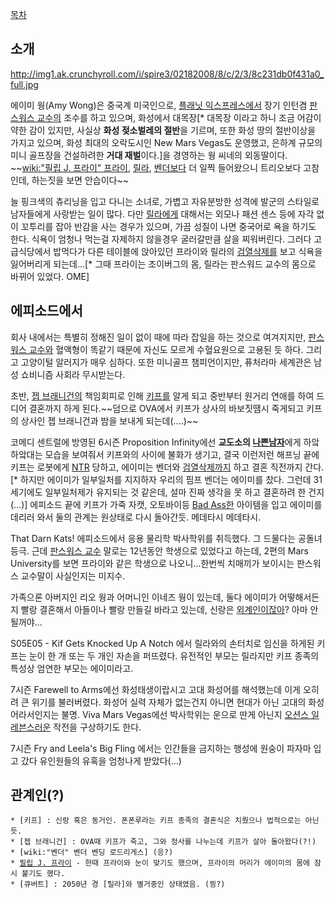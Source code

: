 [[목차]]
== 소개 ==
http://img1.ak.crunchyroll.com/i/spire3/02182008/8/c/2/3/8c231db0f431a0_full.jpg

에이미 웡(Amy Wong)은 중국계 미국인으로, [[플래닛 익스프레스]]에서 장기 인턴겸 [[판스워스 교수]]의 조수를 하고 있으며, 화성에서 대목장[* 대목장 이라고 하니 조금 어감이 약한 감이 있지만, 사실상 '''화성 젖소벌레의 절반'''을 기르며, 또한 화성 땅의 절반이상을 가지고 있으며, 화성 최대의 오락도시인 New Mars Vegas도 운영했고, 은하계 규모의 미니 골프장을 건설하려한 '''거대 재벌'''이다.]을 경영하는 웡 씨네의 외동딸이다. ~~[[wiki:"필립 J. 프라이" 프라이]], [[릴라]], [[벤더]]보다 더 일찍 들어왔으니 트리오보다 고참인데, 하는짓을 보면 안습이다~~

늘 핑크색의 츄리닝을 입고 다니는 소녀로, 가볍고 자유분방한 성격에 발군의 스타일로 남자들에게 사랑받는 일이 많다. 다만 [[릴라]]에게 대해서는 외모나 패션 센스 등에 자각 없이 꼬투리를 잡아 반감을 사는 경우가 있으며, 가끔 성질이 나면 중국어로 욕을 하기도 한다. 식욕이 엄청나 먹는걸 자제하지 않을경우 굴러갈만큼 살을 찌워버린다. 그러다 고급식당에서 밥먹다가 다른 테이블에 앉아있던 프라이와 릴라의 [[검열삭제]]를 보고 식욕을 잃어버리게 되는데...[* 그때 프라이는 조이버그의 몸, 릴라는 판스워드 교수의 몸으로 바뀌어 있었다. OME] 

== 에피소드에서 ==
회사 내에서는 특별히 정해진 일이 없이 때에 따라 잡일을 하는 것으로 여겨지지만, [[판스워스 교수]]와 혈액형이 똑같기 때문에 자신도 모르게 수혈요원으로 고용된 듯 하다. 그리고 고양이털 알러지가 매우 심하다. 또한 미니골프 챔피언이지만, 퓨처라마 세계관은 남성 쇼비니즘 사회라 무시받는다.

초반, [[젭 브래니건]]의 책임회피로 인해 [[키프]]를 알게 되고 중반부터 원거리 연애를 하여 드디어 결혼까지 하게 된다.~~덤으로 OVA에서 키프가 상사의 바보짓땜시 죽게되고 키프의 상사인 젭 브래니건과 밤을 보내게 되는데(....)~~

코메디 센트럴에 방영된 6시즌 Proposition Infinity에선 '''교도소의 [[나쁜남자]]'''에게 하앜하앜대는 모습을 보여줘서 키프와의 사이에 불화가 생기고, 결국 이런저런 해프닝 끝에 키프는 로봇에게 [[NTR]] 당하고, 에이미는 벤더와 [[검열삭제]]까지 하고 결혼 직전까지 간다.[* 하지만 에이미가 일부일처를 지지하자 우리의 핌프 벤더는 에이미를 찼다. 그런데 31세기에도 일부일처제가 유지되는 것 같은데, 설마 진짜 생각을 못 하고 결혼하려 한 건지(...)] 에피소드 끝에 키프가 가죽 자캣, 오토바이등 [[Bad Ass]]한 아이템을 입고 에이미를 데리러 와서 둘의 관계는 원상태로 다시 돌아간듯. 메데타시 메데타시.

That Darn Kats! 에피소드에서 응용 물리학 박사학위를 취득했다. 그 드물다는 공돌녀 등극. 근데 [[판스워스 교수]] 말로는 12년동안 학생으로 있었다고 하는데, 2편의 Mars University를 보면 프라이와 같은 학생으로 나오니...한번씩 치매끼가 보이시는 판스워스 교수말이 사실인지는 미지수.

가족으론 아버지인 리오 웡과 어머니인 이네즈 웡이 있는데, 둘다 에이미가 어떻해서든지 빨랑 결혼해서 아들이나 빨랑 만들길 바라고 있는데, 신랑은 [[외계인]]이잖아? 아마 안될꺼야...

S05E05 - Kif Gets Knocked Up A Notch 에서 릴라와의 손터치로 임신을 하게된 키프는 눈이 한 개 또는 두 개인 자손을 퍼뜨렸다. 유전적인 부모는 릴라지만 키프 종족의 특성상 엄연한 부모는 에이미라고.

7시즌 Farewell to Arms에선 화성태생이랍시고 고대 화성어를 해석했는데 이게 오히려 큰 위기를 불러버렸다. 화성어 실력 자체가 없는건지 아니면 현대가 아닌 고대의 화성어라서인지는 불명. Viva Mars Vegas에선 박사학위는 운으로 딴게 아닌지 [[오션스 일레븐]]스러운 작전을 구상하기도 한다.

7시즌 Fry and Leela's Big Fling 에서는 인간들을 금지하는 행성에 원숭이 파자마 입고 갔다 유인원들의 유혹을 엄청나게 받았다(...)

== 관계인(?) ==
 * [키프] : 신랑 혹은 동거인. 폰폰루라는 키프 종족의 결혼식은 치뤘으나 법적으로는 아닌듯.
 * [젭 브래니건] : OVA때 키프가 죽고, 그와 정사를 나누는데 키프가 살아 돌아왔다(?!)
 * [wiki:"벤더" 벤더 벤딩 로드리게스] (응?)
 * [[필립 J. 프라이]] - 한때 프라이와 눈이 맞기도 했으며, 프라이의 머리가 에이미의 몸에 잠시 붙기도 했다.
 * [큐버트] : 2050년 경 [릴라]와 별거중인 상태였음. (믱?)
